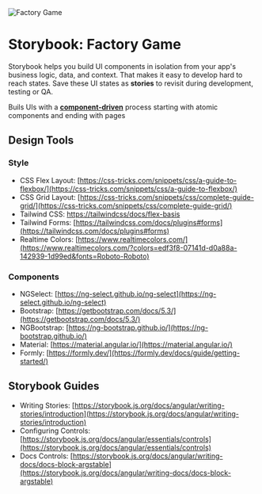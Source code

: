 
<Meta title="About" />

<style>
  {`
  .sb-about {
    text-align:center;
    margin-bottom: 40px;
  }
  .sb-about img {
    display: inline-block;
  }
`}
</style>

<div className="sb-about">
  <img src="assets/icons/icon-128x128.png" alt="Factory Game" />
  <h1>Storybook: Factory Game</h1>
</div>

Storybook helps you build UI components in isolation from your app's business logic, data, and context.
That makes it easy to develop hard to reach states.
Save these UI states as **stories** to revisit during development, testing or QA.

Buils UIs with a [**component-driven**](https://componentdriven.org) process starting with atomic components and ending with pages

## Design Tools

### Style

- CSS Flex Layout: [https://css-tricks.com/snippets/css/a-guide-to-flexbox/](https://css-tricks.com/snippets/css/a-guide-to-flexbox/)
- CSS Grid Layout: [https://css-tricks.com/snippets/css/complete-guide-grid/](https://css-tricks.com/snippets/css/complete-guide-grid/)
- Tailwind CSS: [https://tailwindcss/docs/flex-basis](https://css-tricks.com/snippets/css/a-guide-to-flexbox/)
- Tailwind Forms: [https://tailwindcss.com/docs/plugins#forms](https://tailwindcss.com/docs/plugins#forms)
- Realtime Colors: [https://www.realtimecolors.com/](https://www.realtimecolors.com/?colors=edf3f8-07141d-d0a88a-142939-1d99ed&fonts=Roboto-Roboto)

### Components

- NGSelect: [https://ng-select.github.io/ng-select](https://ng-select.github.io/ng-select)
- Bootstrap: [https://getbootstrap.com/docs/5.3/](https://getbootstrap.com/docs/5.3/)
- NGBootstrap: [https://ng-bootstrap.github.io/](https://ng-bootstrap.github.io/)
- Material: [https://material.angular.io/](https://material.angular.io/)
- Formly: [https://formly.dev/](https://formly.dev/docs/guide/getting-started/)

## Storybook Guides

- Writing Stories: [https://storybook.js.org/docs/angular/writing-stories/introduction](https://storybook.js.org/docs/angular/writing-stories/introduction)
- Configuring Controls: [https://storybook.js.org/docs/angular/essentials/controls](https://storybook.js.org/docs/angular/essentials/controls)
- Docs Controls: [https://storybook.js.org/docs/angular/writing-docs/docs-block-argstable](https://storybook.js.org/docs/angular/writing-docs/docs-block-argstable)
